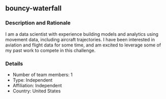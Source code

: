 ## bouncy-waterfall

### Description and Rationale
I am a data scientist with experience building models and analytics using movement data, including aircraft trajectories. I have been interested in aviation and flight data for some time, and am excited to leverage some of my past work to compete in this challenge.

### Details

* Number of team members: 1
* Type: Independent
* Affiliation: Independent
* Country: United States

